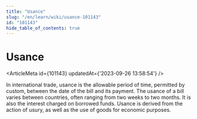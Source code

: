```yaml
---
title: "Usance"
slug: "/en/learn/wiki/usance-101143"
id: "101143"
hide_table_of_contents: true
---
```



# Usance

<ArticleMeta id={101143} updatedAt={'2023-09-26 13:58:54'} />
<div className='border-solid border-b border-t-0 my-4 border-[var(--ifm-color-gray-300)]' />

In international trade, usance is the allowable period of time, permitted by custom, between the date of the bill and its payment. The usance of a bill varies between countries, often ranging from two weeks to two months. It is also the interest charged on borrowed funds. Usance is derived from the action of usury, as well as the use of goods for economic purposes.
